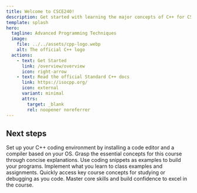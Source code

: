 ```yaml
---
title: Welcome to CSCE240!
description: Get started with learning the major concepts of C++ for CSCE240 at the University of South Carolina.
template: splash
hero:
  tagline: Advanced Programming Techniques
  image:
    file: ../../assets/cpp-logo.webp
    alt: The official C++ logo
  actions:
    - text: Get Started
      link: /overview/overview
      icon: right-arrow
    - text: Read the official Standard C++ docs
      link: https://isocpp.org/
      icon: external
      variant: minimal
      attrs:
        target: _blank
        rel: noopener noreferrer
---
```



## Next steps

<CardGrid stagger>
	<Card title="Configure your environment" icon="laptop">
		Set up your C++ coding environment by installing a code editor and a compiler based on your OS.
	</Card>
	<Card title="Learn what you need" icon="pencil">
		Grasp the essential concepts for this course through concise explanations.
	</Card>
	<Card title="Code along" icon="seti:json">
		Use coding snippets as examples to build your programs.
	</Card>
	<Card title="Apply to coursework" icon="seti:cpp">
		Implement what you learn to class examples and assignments.
	</Card>
	<Card title="Reference and review" icon="open-book">
		Quickly access key course concepts for studying or debugging as you code.
	</Card>
	<Card title="Achieve success" icon="rocket">
		Master core skills and build confidence to excel in the course.
	</Card>
</CardGrid>


<IndexFooter/>
